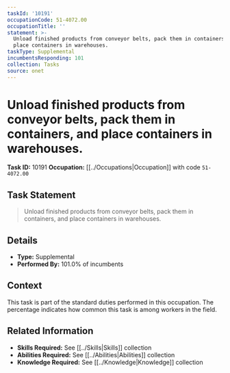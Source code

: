 ```yaml
---
taskId: '10191'
occupationCode: 51-4072.00
occupationTitle: ''
statement: >-
  Unload finished products from conveyor belts, pack them in containers, and
  place containers in warehouses.
taskType: Supplemental
incumbentsResponding: 101
collection: Tasks
source: onet
---
```

# Unload finished products from conveyor belts, pack them in containers, and place containers in warehouses.

**Task ID:** 10191
**Occupation:** [[../Occupations|Occupation]] with code `51-4072.00`

## Task Statement

> Unload finished products from conveyor belts, pack them in containers, and place containers in warehouses.

## Details

- **Type:** Supplemental
- **Performed By:** 101.0% of incumbents

## Context

This task is part of the standard duties performed in this occupation. The percentage indicates how common this task is among workers in the field.

## Related Information

- **Skills Required:** See [[../Skills|Skills]] collection
- **Abilities Required:** See [[../Abilities|Abilities]] collection
- **Knowledge Required:** See [[../Knowledge|Knowledge]] collection
